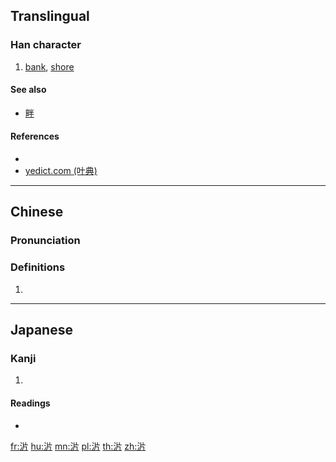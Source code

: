 ==Translingual==

===Han character===
{{Han char|rn=85|rad=水|as=04|sn=7|four=32127|canj=ELLL,XELLL|ids=⿰氵片}}

# {{context|archaic|lang=zh}} [[bank]], [[shore]]

====See also====
*[[畔]]

====References====
* {{Han ref|kx=0612.040|dkj=17218|dj=1005.080|hdz=31567.020|uh=6C9C|ud=27804|bh=CB58|bd=52056}}
* [http://yedict.com/htm/6C/6C9C.htm yedict.com (叶典)]

----

==Chinese==
{{zh-forms}}

===Pronunciation===
{{zh-pron
|m=pàn
|c=pun3
|mc=y
|oc=y
|ma=
|cat=n
}}

===Definitions===
{{zh-hanzi}}

# {{rfdef|lang=zh}}

----

==Japanese==

===Kanji===
{{ja-kanji|grade=|rs=水04}}

# {{defn|lang=ja|sort=水04}}

====Readings====
* {{ja-readings|on=[[はん]] (han)|kun=}}

[[fr:沜]]
[[hu:沜]]
[[mn:沜]]
[[pl:沜]]
[[th:沜]]
[[zh:沜]]